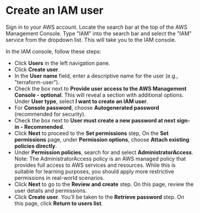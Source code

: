 
<CourseContentLayout>

# Create an IAM user

Sign in to your AWS account. Locate the search bar at the top of the AWS Management Console. Type "IAM" into the search bar and select the "IAM" service from the dropdown list. This will take you to the IAM console.

In the IAM console, follow these steps:

- Click **Users** in the left navigation pane.
- Click **Create user**.
- In the **User name** field, enter a descriptive name for the user (e.g., "terraform-user").
- Check the box next to **Provide user access to the AWS Management Console - optional**. This will reveal a section with additional options. Under **User type**, select **I want to create an IAM user**.
- For **Console password**, choose **Autogenerated password** (recommended for security).
- Check the box next to **User must create a new password at next sign-in - Recommended**.
- Click **Next** to proceed to the **Set permissions** step, On the **Set permissions** page, under **Permission options**, choose **Attach existing policies directly**.
- Under **Permission policies**, search for and select **AdministratorAccess**. Note: The AdministratorAccess policy is an AWS managed policy that provides full access to AWS services and resources. While this is suitable for learning purposes, you should apply more restrictive permissions in real-world scenarios.
- Click **Next** to go to the **Review and create** step. On this page, review the user details and permissions.
- Click **Create user**. You’ll be taken to the **Retrieve password** step. On this page, click **Return to users list**.

</CourseContentLayout>
